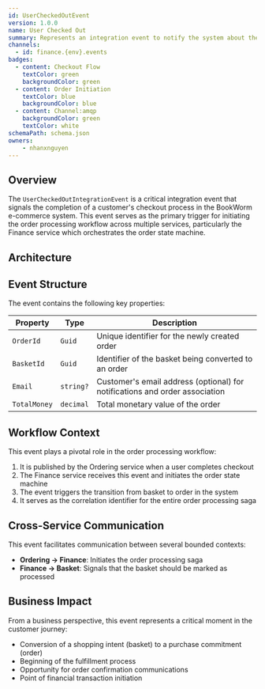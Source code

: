 ```yaml
---
id: UserCheckedOutEvent
version: 1.0.0
name: User Checked Out
summary: Represents an integration event to notify the system about the user checkout operation
channels:
  - id: finance.{env}.events
badges:
  - content: Checkout Flow
    textColor: green
    backgroundColor: green
  - content: Order Initiation
    textColor: blue
    backgroundColor: blue
  - content: Channel:amqp
    backgroundColor: green
    textColor: white
schemaPath: schema.json
owners:
    - nhanxnguyen
---
```


## Overview

The `UserCheckedOutIntegrationEvent` is a critical integration event that signals the completion of a customer's checkout process in the BookWorm e-commerce system. This event serves as the primary trigger for initiating the order processing workflow across multiple services, particularly the Finance service which orchestrates the order state machine.

## Architecture

<NodeGraph />

## Event Structure

The event contains the following key properties:

| Property | Type | Description |
|----------|------|-------------|
| `OrderId` | `Guid` | Unique identifier for the newly created order |
| `BasketId` | `Guid` | Identifier of the basket being converted to an order |
| `Email` | `string?` | Customer's email address (optional) for notifications and order association |
| `TotalMoney` | `decimal` | Total monetary value of the order |

## Workflow Context

This event plays a pivotal role in the order processing workflow:

1. It is published by the Ordering service when a user completes checkout
2. The Finance service receives this event and initiates the order state machine
3. The event triggers the transition from basket to order in the system
4. It serves as the correlation identifier for the entire order processing saga

## Cross-Service Communication

This event facilitates communication between several bounded contexts:

- **Ordering → Finance**: Initiates the order processing saga
- **Finance → Basket**: Signals that the basket should be marked as processed

## Business Impact

From a business perspective, this event represents a critical moment in the customer journey:

- Conversion of a shopping intent (basket) to a purchase commitment (order)
- Beginning of the fulfillment process
- Opportunity for order confirmation communications
- Point of financial transaction initiation
